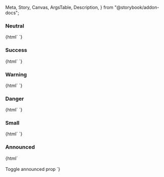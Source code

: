   Meta,
  Story,
  Canvas,
  ArgsTable,
  Description,
} from "@storybook/addon-docs";

<Meta title="Web Components/Status tag" component="ic-status-tag" />

<Description markdown={readme} />

### Neutral

<Canvas>
  <Story name="Neutral">
    {html`
      <ic-status-tag label="Neutral"></ic-status-tag>
      <ic-status-tag label="Neutral" appearance="outlined"></ic-status-tag>
    `}
  </Story>
</Canvas>

### Success

<Canvas>
  <Story name="Success">
    {html`
      <ic-status-tag label="Success" status="success"></ic-status-tag>
      <ic-status-tag
        label="Success"
        status="success"
        appearance="outlined"
      ></ic-status-tag>
    `}
  </Story>
</Canvas>

### Warning

<Canvas>
  <Story name="Warning">
    {html`
      <ic-status-tag label="Warning" status="warning"></ic-status-tag>
      <ic-status-tag
        label="Warning"
        status="warning"
        appearance="outlined"
      ></ic-status-tag>
    `}
  </Story>
</Canvas>

### Danger

<Canvas>
  <Story name="Danger">
    {html`
      <ic-status-tag label="Danger" status="danger"></ic-status-tag>
      <ic-status-tag
        label="Danger"
        status="danger"
        appearance="outlined"
      ></ic-status-tag>
    `}
  </Story>
</Canvas>

### Small

<Canvas>
  <Story name="Small">
    {html`
      <ic-status-tag label="Small" small></ic-status-tag>
      <ic-status-tag label="Small" appearance="outlined" small></ic-status-tag>
    `}
  </Story>
</Canvas>

### Announced

<Canvas>
  <Story name="Announced">
    {html`
      <ic-status-tag
        label="Warning"
        status="warning"
        id="tag"
        announced="false"
      ></ic-status-tag>
      <br />
      <br />
      <ic-button appearance="primary" size="small" onClick="onClick()" id="btn"
        >Toggle announced prop</ic-button
      >
      <script>
        const tag = document.getElementById("tag");
        const btn = document.getElementById("btn");
        btn.addEventListener("click", onClick);
        function onClick(e) {
          e.preventDefault();
          tag.announced
            ? ((tag.announced = "false"),
              (tag.status = "warning"),
              (tag.label = "Warning"))
            : ((tag.announced = "true"),
              (tag.status = "success"),
              (tag.label = "Success"));
        }
      </script>
    `}
  </Story>
</Canvas>
